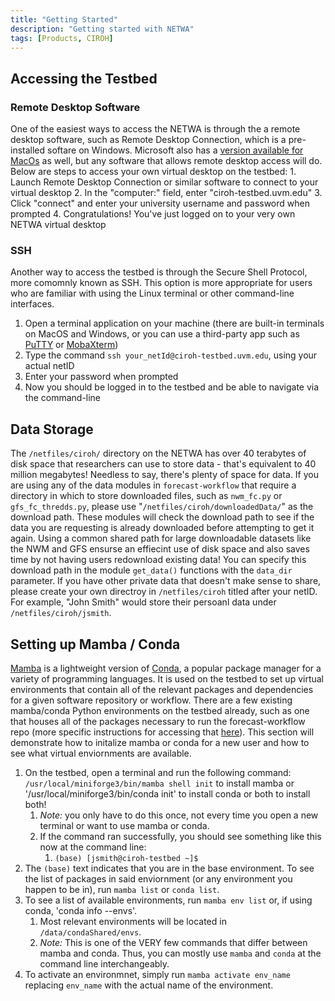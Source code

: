 ```yaml
---
title: "Getting Started"
description: "Getting started with NETWA"
tags: [Products, CIROH]
---
```


## Accessing the Testbed
### Remote Desktop Software
One of the easiest ways to access the NETWA is through the a remote desktop software, such as Remote Desktop Connection, which is a pre-installed softare on Windows. Microsoft also has a [version available for MacOs](https://apps.apple.com/us/app/microsoft-remote-desktop/id1295203466?mt=12) as well, but any software that allows remote desktop access will do. Below are steps to access your own virtual desktop on the testbed:
	1. Launch Remote Desktop Connection or similar software to connect to your virtual desktop
	2. In the "computer:" field, enter "ciroh-testbed.uvm.edu"
	3. Click "connect" and enter your university username and password when prompted
	4. Congratulations! You've just logged on to your very own NETWA virtual desktop
### SSH
Another way to access the testbed is through the Secure Shell Protocol, more comomnly known as SSH. This option is more appropriate for users who are familiar with using the Linux terminal or other command-line interfaces.
1. Open a terminal application on your machine (there are built-in terminals on MacOS and Windows, or you can use a third-party app such as [PuTTY](https://putty.org) or [MobaXterm](https://mobaxterm.mobatek.net/))
2. Type the command `ssh your_netId@ciroh-testbed.uvm.edu`, using your actual netID
3. Enter your password when prompted
4. Now you should be logged in to the testbed and be able to navigate via the command-line

## Data Storage
The `/netfiles/ciroh/` directory on the NETWA has over 40 terabytes of disk space that researchers can use to store data - that's equivalent to 40 million megabytes! Needless to say, there's plenty of space for data. If you are using any of the data modules in `forecast-workflow` that require a directory in which to store downloaded files, such as `nwm_fc.py` or `gfs_fc_thredds.py`, please use "`/netfiles/ciroh/downloadedData/`" as the download path. These modules will check the download path to see if the data you are requesting is already downloaded before attempting to get it again. Using a common shared path for large downloadable datasets like the NWM and GFS ensurse an effiecint use of disk space and also saves time by not having users redownload existing data! You can specify this download path in the module `get_data()` functions with the `data_dir` parameter. If you have other private data that doesn't make sense to share, please create your own directroy in `/netfiles/ciroh` titled after your netID. For example, "John Smith" would store their persoanl data under `/netfiles/ciroh/jsmith`.

## Setting up Mamba / Conda
[Mamba](https://mamba.readthedocs.io/en/latest/index.html) is a lightweight version of [Conda](https://docs.conda.io/projects/conda/en/stable/), a popular package manager for a variety of programming languages. It is used on the testbed to set up virtual environments that contain all of the relevant packages and dependencies for a given software repository or workflow. There are a few existing mamba/conda Python environments on the testbed already, such as one that houses all of the packages necessary to run the forecast-workflow repo (more specific instructions for accessing that [here](https://docs.ciroh.org/docs/products/data-management/netwa/)). This section will demonstrate how to initalize mamba or conda for a new user and how to see what virtual enviornments are available.
1. On the testbed, open a terminal and run the following command: `/usr/local/miniforge3/bin/mamba shell init` to install mamba or '/usr/local/miniforge3/bin/conda init' to install conda or both to install both!
   1. *Note:* you only have to do this once, not every time you open a new terminal or want to use mamba or conda.
   2. If the command ran successfully, you should see something like this now at the command line:
      1.  `(base) [jsmith@ciroh-testbed ~]$`
2.  The `(base)` text indicates that you are in the base environment. To see the list of packages in said enviornment (or any environment you happen to be in), run `mamba list` or `conda list`.
3.  To see a list of available environments, run `mamba env list` or, if using conda, 'conda info --envs'.
    1.  Most relevant environments will be located in `/data/condaShared/envs`.
    2. *Note:* This is one of the VERY few commands that differ between mamba and conda.  Thus, you can mostly use `mamba` and `conda` at the command line interchangeably.
4.  To activate an environmnet, simply run `mamba activate env_name` replacing `env_name` with the actual name of the environment.
